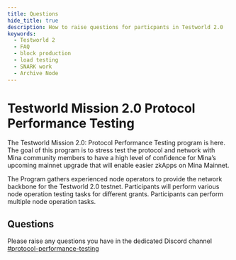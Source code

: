 ```yaml
---
title: Questions
hide_title: true
description: How to raise questions for particpants in Testworld 2.0
keywords:
  - Testworld 2
  - FAQ
  - block production
  - load testing
  - SNARK work
  - Archive Node
---
```


# Testworld Mission 2.0 Protocol Performance Testing
The Testworld Mission 2.0: Protocol Performance Testing program is here. The goal of this program is to stress test the protocol and network with Mina community members to have a high level of confidence for Mina’s upcoming mainnet upgrade that will enable easier zkApps on Mina Mainnet.

The Program gathers experienced node operators to provide the network backbone for the Testworld 2.0 testnet. Participants will perform various node operation testing tasks for different grants. Participants can perform multiple node operation tasks.

##  Questions

Please raise any questions you have in the dedicated Discord channel [#protocol-performance-testing](https://discord.com/channels/484437221055922177/1093199272423473222)
